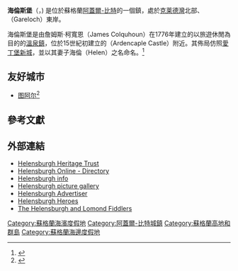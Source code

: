{{about||澳大利亞城鎮|海倫斯堡 (新南威爾士州)}}
{{Infobox UK place 
| country = 蘇格蘭
| official_name= Helensburgh
| gaelic_name= Baile Eilidh
| scots_name= Eelansburgh
| population = 14,626
| population_ref = （[[2001年英國人口普查|2001年]]）<ref name="Census 2001">{{Cite web|url=http://www.scrol.gov.uk/scrol/browser/profile.jsp?profile=Population&mainArea=helensburgh&mainLevel=Locality|title=Comparative Population Profile: Helensburgh Locality Scotland|publisher=General Register Office for Scotland|accessdate=2012-05-11|archive-date=2014-10-16|archive-url=https://web.archive.org/web/20141016132036/http://www.scrol.gov.uk/scrol/browser/profile.jsp?profile=Population&mainArea=helensburgh&mainLevel=Locality|dead-url=no}}</ref>
| os_grid_reference= NS298833 
| latitude= 56.016667
| longitude= -4.733333
| unitary_scotland= [[阿蓋爾-比特|阿蓋爾-比特]]
| lieutenancy_scotland= [[鄧巴頓郡|鄧巴頓郡]]
| constituency_westminster= [[阿蓋爾-比特_(英國國會選區)|阿蓋爾-比特]]
| constituency_scottish_parliament= [[鄧巴頓_(蘇格蘭議會選區)|鄧巴頓]] 
| post_town= HELENSBURGH
| postcode_district = G84
| postcode_area= G
| dial_code= 01436 
| edinburgh_distance= {{convert|61|mi}}[[連續羅經讀數|E]]
| london_distance= {{convert|363|mi}}[[連續羅經讀數|SSE]]
| static_image=[[File:Colquhoun_Square_Helensburgh.jpg|237px]]
| static_image_caption=鎮中心的柯寬恩廣場
| label_position = left
}}

'''海倫斯堡'''（{{lang-en|'''Helensburgh'''}}，{{lang-gd|'''Baile Eilidh'''}}) 是位於蘇格蘭[[阿蓋爾-比特|阿蓋爾-比特]]的一個鎮，處於[[克莱德灣|克莱德灣]]北部、{{le|蓋爾湖|Gare Loch}}（Gareloch）東岸。

海倫斯堡是由詹姆斯·柯寬恩（James Colquhoun）在1776年建立的以旅遊休閒為目的的[[溫泉鎮|溫泉鎮]]，位於15世紀初建立的{{le|阿登坎普爾城堡|Ardencaple Castle}}（Ardencaple Castle）附近。其佈局仿照[[愛丁堡新城|愛丁堡新城]]，並以其妻子海倫（Helen）之名命名。<ref name="uds">{{cite book|title=Strath-Clutha; or, The beauties of Clyde|first=John M.|last=Leighton|year=1840|pages=179–182}}</ref>

==友好城市==
* {{FRA}} [[图阿尔_(德塞夫勒省)|图阿尔]]<ref>{{Cite web|url=https://www.lanouvellerepublique.fr/thouars/les-jumelages-en-assemblee|title=Les jumelages en assemblée|date=2019-03-05|accessdate=2020-10-27|editor=La Nouvelle République|language=fr|website=lanouvellerepublique.fr}}</ref>

==參考文獻==
{{reflist}}

==外部連結==
{{Wikivoyage|Helensburgh|Helensburgh}}
* [http://www.helensburgh-heritage.co.uk/ Helensburgh Heritage Trust] {{Wayback|url=http://www.helensburgh-heritage.co.uk/ |date=20210310041103 }}
* [http://www.helensburgh.co.uk/ Helensburgh Online - Directory] {{Wayback|url=http://www.helensburgh.co.uk/ |date=20201114025654 }}
* [http://www.helensburgh.info/ Helensburgh info]
* [https://web.archive.org/web/20141017102516/http://www.helensburgh.info/gallery/albums.php Helensburgh picture gallery]
* [http://www.helensburghadvertiser.co.uk/ Helensburgh Advertiser] {{Wayback|url=http://www.helensburghadvertiser.co.uk/ |date=20210417150251 }}
* [http://www.helensburghheroes.com/ Helensburgh Heroes] {{Wayback|url=http://www.helensburghheroes.com/ |date=20210120225737 }}
* [https://web.archive.org/web/20110715180328/http://helensburghandlomondfiddlers.org/ The Helensburgh and Lomond Fiddlers]

[[Category:蘇格蘭海濱度假地|Category:蘇格蘭海濱度假地]]
[[Category:阿蓋爾-比特城鎮|Category:阿蓋爾-比特城鎮]]
[[Category:蘇格蘭高地和群島|Category:蘇格蘭高地和群島]]
[[Category:蘇格蘭海邊度假地|Category:蘇格蘭海邊度假地]]